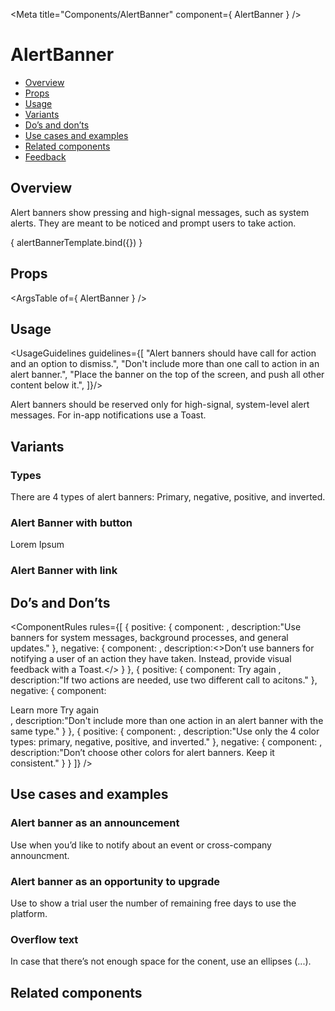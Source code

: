 
<Meta
  title="Components/AlertBanner"
  component={ AlertBanner }
/>

<!--- Component template -->


<!--- Component documentation -->

# AlertBanner
- [Overview](#overview)
- [Props](#props)
- [Usage](#usage)
- [Variants](#variants)
- [Do’s and don’ts](#dos-and-donts)
- [Use cases and examples](#use-cases-and-examples)
- [Related components](#related-components)
- [Feedback](#feedback)

## Overview
Alert banners show pressing and high-signal messages, such as system alerts. They are meant to be noticed and prompt users to take action.

<Canvas>
  <Story name="Overview"
         args={ {prop1: "prop's default value", prop2: "prop's default value"} }>
    { alertBannerTemplate.bind({}) }
  </Story>
</Canvas>

## Props
<ArgsTable of={ AlertBanner } />

## Usage
<UsageGuidelines guidelines={[
  "Alert banners should have call for action and an option to dismiss.",
  "Don't include more than one call to action in an alert banner.",
  "Place the banner on the top of the screen, and push all other content below it.",
]}/>

<Tip>Alert banners should be reserved only for high-signal, system-level alert messages. For in-app notifications use a <Link href="/?path=/docs/components-toast--overview" size={Link.sizes.SMALL} withoutSpacing>Toast.</Link></Tip>

## Variants
### Types
There are 4 types of alert banners: Primary, negative, positive, and inverted.
<Canvas>
  <Story name="Types">
    <div className="monday-storybook-alert-banner_column-wrapper container">
      <AlertBanner>
        <AlertBannerText text="Alert banner message" />
        <AlertBannerLink text="this is a CTA" href="https://monday.com" />
      </AlertBanner>
      <AlertBanner backgroundColor={AlertBanner.backgroundColors.NEGATIVE}>
        <AlertBannerText text="Alert banner message" />
        <AlertBannerLink text="this is a CTA" href="https://monday.com" />
      </AlertBanner>
      <AlertBanner backgroundColor={AlertBanner.backgroundColors.POSITIVE}>
        <AlertBannerText text="Alert banner message" />
        <AlertBannerLink text="this is a CTA" href="https://monday.com" />
      </AlertBanner>
      <AlertBanner backgroundColor={AlertBanner.backgroundColors.DARK}>
        <AlertBannerText text="Alert banner message" />
        <AlertBannerLink text="this is a CTA" href="https://monday.com" />
      </AlertBanner>
    </div>
  </Story>
</Canvas>

### Alert Banner with button
<Canvas>
  <Story name="Alert Banner with button">
    <AlertBanner className="container">
        <AlertBannerText text="ALorem ipsum dolor sit amet" />
      <AlertBannerButton>Lorem Ipsum</AlertBannerButton>
    </AlertBanner>
  </Story>
</Canvas>

### Alert Banner with link
<Canvas>
  <Story name="Alert Banner with link">
    <AlertBanner className="container">
      <AlertBannerText text="Alert banner message" />
      <AlertBannerLink text="this is a CTA" href="https://monday.com" />
    </AlertBanner>
  </Story>
</Canvas>

## Do’s and Don’ts
<ComponentRules
  rules={[
    {
      positive: {
        component:
          <AlertBanner className="medium-container">
            <AlertBannerText text="Join us at Elevate!" />
            <AlertBannerLink text="RSVP now" href="https://monday.com" />
          </AlertBanner>,
        description:"Use banners for system messages, background processes, and general updates."
      },
      negative: {
        component:
           <AlertBanner className="medium-container">
            <AlertBannerText text="We successfully archived 1 item" />
          </AlertBanner>,
        description:<>Don’t use banners for notifying a user of an action they have taken. Instead, provide visual feedback with a <Link href="/?path=/docs/components-toast--overview">Toast.</Link></>
      }
    },
    {
      positive: {
        component:
          <AlertBanner className="medium-container" backgroundColor={AlertBanner.backgroundColors.NEGATIVE}>
            <AlertBannerText text="No connection" />
            <AlertBannerLink text="Learn more" href="https://monday.com" />
            <AlertBannerButton>Try again</AlertBannerButton>
          </AlertBanner>,
        description:"If two actions are needed, use two different call to acitons."
      },
      negative: {
        component:
          <div className="monday-storybook-alert-banner_column-wrapper">
            <AlertBanner backgroundColor={AlertBanner.backgroundColors.NEGATIVE} className="medium-container">
              <AlertBannerText text="No connection" />
              <AlertBannerLink text="Learn more" href="https://monday.com" />
              <AlertBannerLink text="Try again" href="https://monday.com" />
            </AlertBanner>
            <AlertBanner backgroundColor={AlertBanner.backgroundColors.NEGATIVE} className="medium-container">
              <AlertBannerText text="No connection" />
              <AlertBannerButton>Learn more</AlertBannerButton>
              <AlertBannerButton>Try again</AlertBannerButton>
            </AlertBanner>
          </div>,
        description:"Don't include more than one action in an alert banner with the same type."
      }
    },
    {
      positive: {
        component:
          <AlertBanner backgroundColor={AlertBanner.backgroundColors.DARK} className="medium-container">
            <AlertBannerText text="Join us at Elevate!" />
            <AlertBannerLink text="RSVP now" href="https://monday.com" />
          </AlertBanner>,
        description:"Use only the 4 color types: primary, negative, positive, and inverted."
      },
      negative: { 
        component:
          <AlertBanner backgroundColor={AlertBanner.backgroundColors.PINK} className="medium-container">
            <AlertBannerText text="Join us at Elevate!" />
            <AlertBannerLink text="RSVP now" href="https://monday.com" />
          </AlertBanner>,
        description:"Don’t choose other colors for alert banners. Keep it consistent."
      }
    }
  ]}
/>


## Use cases and examples
### Alert banner as an announcement
Use when you’d like to notify about an event or cross-company announcment.
<Canvas>
  <Story name="Alert banner as an announcement">
    <AlertBanner backgroundColor={AlertBanner.backgroundColors.DARK} className="container">
      <AlertBannerText text="Join us at Elevate 2022" />
      <AlertBannerLink text="RSVP now" href="https://monday.com" />
    </AlertBanner>
  </Story>
</Canvas>

### Alert banner as an opportunity to upgrade
Use to show a trial user the number of remaining free days to use the platform.
<Canvas>
  <Story name="Alert banner as an opportunity to upgrade">
    <AlertBanner className="container">
      <AlertBannerText text="7 days left on your monday CRM trial" />
      <AlertBannerLink text="Upgrade now" href="https://monday.com" />
    </AlertBanner>
  </Story>
</Canvas>

### Overflow text
In case that there’s not enough space for the conent, use an ellipses (...).
<Canvas>
  <Story name="Overflow text">
    <AlertBanner className="small-container">
      <AlertBannerText text="This is a really long alert..." />
      <AlertBannerLink text="Call to action" href="https://monday.com" />
    </AlertBanner>
  </Story>
</Canvas>

## Related components
<RelatedComponents componentsNames={[TOOLTIP,ATTENTION_BOX,TOOLTIP]} />